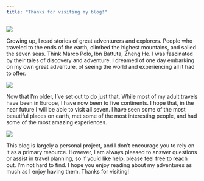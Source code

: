 ```yaml
---
title: "Thanks for visiting my blog!"
---
```


![](./images/Plitvice/plitvice10.png)

Growing up, I read stories of great adventurers and explorers. People who traveled to the ends of the earth, climbed the highest mountains, and sailed the seven seas. Think Marco Polo, Ibn Battuta, Zheng He. I was fascinated by their tales of discovery and adventure. I dreamed of one day embarking on my own great adventure, of seeing the world and experiencing all it had to offer.

![](./images/Bordeaux/bordeaux8.png)

Now that I'm older, I've set out to do just that. While most of my adult travels have been in Europe, I have now been to five continents. I hope that, in the near future I will be able to visit all seven. I have seen some of the most beautiful places on earth, met some of the most interesting people, and had some of the most amazing experiences.

![](./images/Huacachina/huacachina22.png)

This blog is largely a personal project, and I don't encourage you to rely on it as a primary resource. However, I am always pleased to answer questions or assist in travel planning, so if you'd like help, please feel free to reach out. I'm not hard to find. I hope you enjoy reading about my adventures as much as I enjoy having them. Thanks for visiting! 